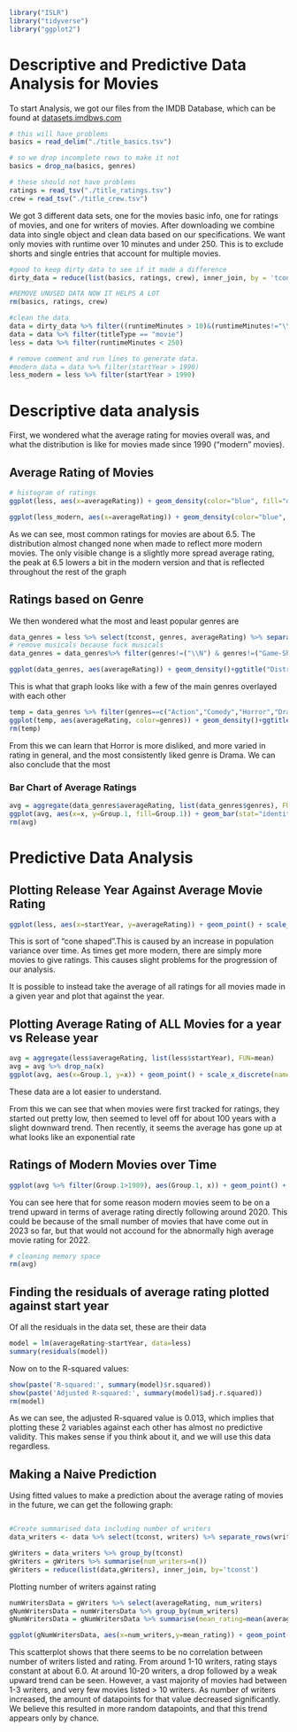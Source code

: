 ```r
library("ISLR") 
library("tidyverse") 
library("ggplot2")
```

# Descriptive and Predictive Data Analysis for Movies

To start Analysis, we got our files from the IMDB Database, which can be found at [datasets.imdbws.com](https://datasets.imdbws.com)

```r
# this will have problems
basics = read_delim("./title_basics.tsv")

# so we drop incomplete rows to make it not
basics = drop_na(basics, genres)

# these should not have problems
ratings = read_tsv("./title_ratings.tsv")
crew = read_tsv("./title_crew.tsv")
```

We got 3 different data sets, one for the movies basic info, one for ratings of movies, and one for writers of movies. After downloading we combine data into single object and clean data based on our specifications. We want only movies with runtime over 10 minutes and under 250. This is to exclude shorts and single entries that account for multiple movies.

```r
#good to keep dirty data to see if it made a difference
dirty_data = reduce(list(basics, ratings, crew), inner_join, by = 'tconst')

#REMOVE UNUSED DATA NOW IT HELPS A LOT
rm(basics, ratings, crew)

#clean the data
data = dirty_data %>% filter((runtimeMinutes > 10)&(runtimeMinutes!="\\N"))
data = data %>% filter(titleType == "movie")
less = data %>% filter(runtimeMinutes < 250)
```

```r
# remove comment and run lines to generate data.
#modern_data = data %>% filter(startYear > 1990)
less_modern = less %>% filter(startYear > 1990)
```

# Descriptive data analysis

First, we wondered what the average rating for movies overall was, and what the distribution is like for movies made since 1990 ("modern" movies).

## Average Rating of Movies

```r
# histogram of ratings
ggplot(less, aes(x=averageRating)) + geom_density(color="blue", fill="dodgerblue")+ggtitle("Distribution of Ratings over all time") + scale_x_continuous(name="Rating", breaks=seq(0, 10, 1))+scale_y_continuous(name="Frequency of Rating", breaks=seq(0, 0.4, 0.05))

ggplot(less_modern, aes(x=averageRating)) + geom_density(color="blue", fill="dodgerblue")+ggtitle("Distribution of Ratings since 1990") + scale_x_continuous(name="Rating", breaks=seq(0, 10, 1))+scale_y_continuous(name="Frequency of Rating", breaks=seq(0, 0.4, 0.05))
```

As we can see, most common ratings for movies are about 6.5. The distribution almost changed none when made to reflect more modern movies. The only visible change is a slightly more spread average rating, the peak at 6.5 lowers a bit in the modern version and that is reflected throughout the rest of the graph

## Ratings based on Genre

We then wondered what the most and least popular genres are 

```r
data_genres = less %>% select(tconst, genres, averageRating) %>% separate_rows(genres, sep=",")
# remove musicals because fuck musicals
data_genres = data_genres%>% filter(genres!=("\\N") & genres!=("Game-Show") & genres!=("Talk-Show") & genres!=("Short")& genres!=("Reality-TV") & genres!="Music"& genres!="Musical")

ggplot(data_genres, aes(averageRating)) + geom_density()+ggtitle("Distribution of Ratings by genre") + scale_x_continuous(name="Rating", breaks=seq(0, 10, 2))+facet_wrap(~genres, scales='free_y')
```

This is what that graph looks like with a few of the main genres overlayed with each other

```r
temp = data_genres %>% filter(genres==c("Action","Comedy","Horror","Drama","Thriller","Fantasy","Crime"))
ggplot(temp, aes(averageRating, color=genres)) + geom_density()+ggtitle("Distribution of Ratings by Genre") + scale_x_continuous(name="Rating", breaks=seq(0, 10, 2))+scale_y_continuous(name="Proportion of all ratings", breaks=seq(0, 0.5, 0.1))
rm(temp)
```

From this we can learn that Horror is more disliked, and more varied in rating in general, and the most consistently liked genre is Drama. We can also conclude that the most 

### Bar Chart of Average Ratings

```r
avg = aggregate(data_genres$averageRating, list(data_genres$genres), FUN=mean)
ggplot(avg, aes(x=x, y=Group.1, fill=Group.1)) + geom_bar(stat="identity",) + ggtitle("Average Rating of each category") + labs(x="Average Rating", y="Genre") + theme(legend.position = "none")
rm(avg)
```

# Predictive Data Analysis

## Plotting Release Year Against Average Movie Rating

```r
ggplot(less, aes(x=startYear, y=averageRating)) + geom_point() + scale_x_discrete(name="Release Year", breaks=seq(1892, 2023, 10)) + scale_y_discrete(name="Average Rating")
```

This is sort of "cone shaped".This is caused by an increase in population variance over time. As times get more modern, there are simply more movies to give ratings. This causes slight problems for the progression of our analysis. 

It is possible to instead take the average of all ratings for all movies made in a given year and plot that against the year.

## Plotting Average Rating of ALL Movies for a year vs Release year

```r
avg = aggregate(less$averageRating, list(less$startYear), FUN=mean)
avg = avg %>% drop_na(x)
ggplot(avg, aes(x=Group.1, y=x)) + geom_point() + scale_x_discrete(name="Release Year", breaks=seq(1892, 2023, 10)) + scale_y_discrete(name="Average Rating")

```

These data are a lot easier to understand.

From this we can see that when movies were first tracked for ratings, they started out pretty low, then seemed to level off for about 100 years with a slight downward trend. Then recently, it seems the average has gone up at what looks like an exponential rate

## Ratings of Modern Movies over Time

```r
ggplot(avg %>% filter(Group.1>1989), aes(Group.1, x)) + geom_point() + scale_x_discrete(breaks=seq(1990,2023,2), name="Release Year") + labs(y="Average Movie Rating")
```

You can see here that for some reason modern movies seem to be on a trend upward in terms of average rating directly following around 2020. This could be because of the small number of movies that have come out in 2023 so far, but that would not accound for the abnormally high average movie rating for 2022.

```r
# cleaning memory space
rm(avg)
```

## Finding the residuals of average rating plotted against start year

Of all the residuals  in the data set, these are their data

```r
model = lm(averageRating~startYear, data=less)
summary(residuals(model))
```

Now on to the R-squared values:

```r
show(paste('R-squared:', summary(model)$r.squared))
show(paste('Adjusted R-squared:', summary(model)$adj.r.squared))
rm(model)

```

As we can see, the adjusted R-squared value is 0.013, which implies that plotting these 2 variables against each other has almost no predictive validity. This makes sense if you think about it, and we will use this data regardless.

## Making a Naive Prediction

Using fitted values to make a prediction about the average rating of movies in the future, we can get the following graph:

```r

```



```r
#Create summarised data including number of writers
data_writers <- data %>% select(tconst, writers) %>% separate_rows(writers, sep=",")

gWriters = data_writers %>% group_by(tconst)
gWriters = gWriters %>% summarise(num_writers=n())
gWriters = reduce(list(data,gWriters), inner_join, by='tconst')
```

Plotting number of writers against rating

```r
numWritersData = gWriters %>% select(averageRating, num_writers)
gNumWritersData = numWritersData %>% group_by(num_writers)
gNumWritersData = gNumWritersData %>% summarise(mean_rating=mean(averageRating))

ggplot(gNumWritersData, aes(x=num_writers,y=mean_rating)) + geom_point()+ggtitle("Ratings compared with writers") + scale_x_discrete(name="Number of Writers", breaks=seq(0, 69, 1)) + scale_y_continuous(name="Average Rating", breaks=seq(0, 10, 1))
```

This scatterplot shows that there seems to be no correlation between number of writers listed and rating. From around 1-10 writers, rating stays constant at about 6.0. At around 10-20 writers, a  drop followed by a weak upward trend can be seen. However, a vast majority of movies had between 1-3 writers, and very few movies listed > 10 writers. As number of writers increased, the amount of datapoints for that value decreased significantly. We believe this resulted in more random datapoints, and that this trend appears only by chance.


